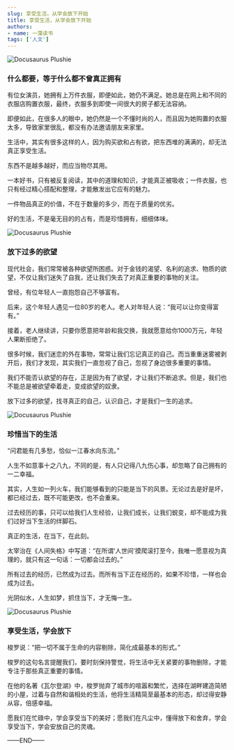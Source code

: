 ```yaml
---
slug: 享受生活，从学会放下开始
title: 享受生活，从学会放下开始
authors: 
- name: 一藻读书
tags: ['人文']
---
```



![Docusaurus Plushie](./1.webp)


<div style={{textAlign: 'center', color: '#FF8C00'}}>  
  <h3>什么都要，等于什么都不曾真正拥有</h3>
</div>

有位女演员，她拥有上万件衣服，即便如此，她仍不满足。她总是在网上和不同的衣服店购置衣服，最终，衣服多到即使一间很大的房子都无法容纳。

即便如此，在很多人的眼中，她仍然是一个不懂时尚的人，而且因为她购置的衣服太多，导致家里很乱，都没有办法邀请朋友来家里。

生活中，其实有很多这样的人，因为购买欲和占有欲，把东西堆的满满的，却无法真正享受生活。

东西不是越多越好，而应当物尽其用。

一本好书，只有被反复阅读，其中的道理和知识，才能真正被吸收；一件衣服，也只有经过精心搭配和整理，才能散发出它应有的魅力。

一件物品真正的价值，不在于数量的多少，而在于质量的优劣。

好的生活，不是毫无目的的占有，而是珍惜拥有，细细体味。

![Docusaurus Plushie](./2.webp)

<div style={{textAlign: 'center', color: '#FF8C00'}}>  
  <h3>放下过多的欲望</h3>
</div>

现代社会，我们常常被各种欲望所困惑。对于金钱的渴望、名利的追求、物质的欲望，不仅让我们迷失了自我，还让我们失去了对真正重要的事物的关注。

曾经，有位年轻人一直抱怨自己不够富有。

后来，这个年轻人遇见一位80岁的老人。老人对年轻人说：“我可以让你变得富有。”

接着，老人继续讲，只要你愿意把年龄和我交换，我就愿意给你1000万元，年轻人果断拒绝了。

很多时候，我们迷恋的外在事物，常常让我们忘记真正的自己。而当重重迷雾被剥开后，我们才发现，其实我们一直忽视了自己，忽视了身边很多重要的事情。

我们不能否认欲望的存在，正是因为有了欲望，才让我们不断追求。但是，我们也不能总是被欲望牵着走，变成欲望的奴隶。

放下过多的欲望，找寻真正的自己，认识自己，才是我们一生的追求。


![Docusaurus Plushie](./3.webp)

<div style={{textAlign: 'center', color: '#FF8C00'}}>  
  <h3>珍惜当下的生活</h3>
</div>

“问君能有几多愁，恰似一江春水向东流。”

人生不如意事十之八九，不同的是，有人只记得八九伤心事，却忽略了自己拥有的一二幸福。

其实，人生如一列火车，我们能够看到的只能是当下的风景。无论过去是好是坏，都已经过去，既不可能更改，也不会重来。

过去经历的事，只可以给我们人生经验，让我们成长，让我们蜕变，却不能成为我们过好当下生活的绊脚石。

真正的生活，在当下，在此刻。

太宰治在《人间失格》中写道：“在所谓‘人世间’摸爬滚打至今，我唯一愿意视为真理的，就只有这一句话：一切都会过去的。”

所有过去的经历，已然成为过去。而所有当下正在经历的，如果不珍惜，一样也会成为过去。

光阴似水，人生如梦，抓住当下，才无悔一生。


![Docusaurus Plushie](./4.webp)

<div style={{textAlign: 'center', color: '#FF8C00'}}>  
  <h3>享受生活，学会放下</h3>
</div>

梭罗说：“把一切不属于生命的内容剔除，简化成最基本的形式。”

梭罗的这句名言提醒我们，要时刻保持警觉，将生活中无关紧要的事物删除，才能专注于那些真正重要的事情。

在他的名著《瓦尔登湖》中，梭罗抛弃了城市的喧嚣和繁忙，选择在湖畔建造简陋的小屋，过着与自然和谐相处的生活，他将生活精简至最基本的形态，却过得安静从容，倍感幸福。

愿我们在忙碌中，学会享受当下的美好；愿我们在凡尘中，懂得放下和舍弃，学会享受当下，学会安放自己的灵魂。

——END——
